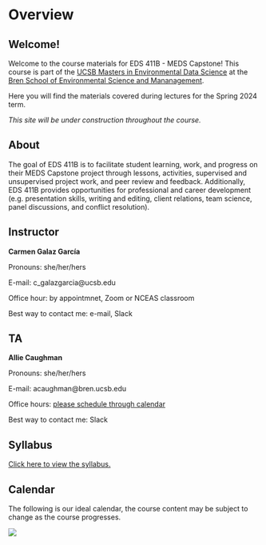 # Overview

## Welcome! {.unnumbered}

Welcome to the course materials for EDS 411B - MEDS Capstone! This course is part of the [UCSB Masters in Environmental Data Science](https://bren.ucsb.edu/masters-programs/master-environmental-data-science) at the [Bren School of Environmental Science and Mananagement](https://bren.ucsb.edu). 

Here you will find the materials covered during lectures for the Spring 2024 term. 

*This site will be under construction throughout the course.* 

## About
The goal of EDS 411B is to facilitate student learning, work, and progress on their MEDS Capstone project through lessons, activities, supervised and unsupervised project work, and peer review and feedback. Additionally, EDS 411B provides opportunities for professional and career development (e.g. presentation skills, writing and editing, client relations, team science, panel discussions, and conflict resolution). 

## Instructor
**Carmen Galaz García** 

Pronouns: she/her/hers

E-mail: c_galazgarcia@ucsb.edu

Office hour: by appointmnet, Zoom or NCEAS classroom

Best way to contact me: e-mail, Slack

## TA

**Allie Caughman**

Pronouns: she/her/hers

E-mail: acaughman@bren.ucsb.edu

Office hours: [please schedule through calendar](https://calendar.google.com/calendar/u/0/appointments/schedules/AcZssZ2x_X7IUZE2AkG7rEEWSzVia5Dcz4yyOnSvqc6ULvrm2XSi-AHF7zOQJEcZBUJ-PpnAFH3ZjVZy)

Best way to contact me: Slack


## Syllabus
[Click here to view the syllabus.](https://docs.google.com/document/d/10Apn28XssTao9Dex6-he5wTqH7Mmke4DTBLRr_7Qauw/edit?usp=sharing)

## Calendar
The following is our ideal calendar, the course content may be subject to change as the course progresses. 

![](/images/411b_spring/spring_calendar.png)
